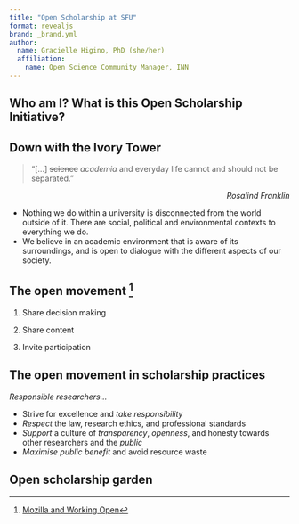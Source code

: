 ```yaml
---
title: "Open Scholarship at SFU"
format: revealjs
brand: _brand.yml
author:
  name: Gracielle Higino, PhD (she/her)
  affiliation: 
    name: Open Science Community Manager, INN    
---
```


## Who am I? What is this Open Scholarship Initiative?

## Down with the Ivory Tower

> "[...] ~~science~~ *academia* and everyday life cannot and should not be separated."

::: {style="text-align: right"}
*Rosalind Franklin*
::: 

::: {.notes}
- Nothing we do within a university is disconnected from the world outside of it. There are social, political and environmental contexts to everything we do.
- We believe in an academic environment that is aware of its surroundings, and is open to dialogue with the different aspects of our society.
:::

## The open movement ^[[Mozilla and Working Open](https://www.youtube.com/watch?v=quKdaqlR_9w)]

1. Share decision making  

2. Share content  

3. Invite participation  


## The open movement in scholarship practices

*Responsible researchers...*  

- Strive for excellence and *take responsibility*  
- *Respect* the law, research ethics, and professional standards  
- *Support* a culture of *transparency*, *openness*, and honesty towards other researchers and the *public*  
- *Maximise public benefit* and avoid resource waste  


## Open scholarship garden